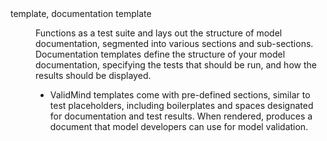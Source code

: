 template, documentation template
: Functions as a test suite and lays out the structure of model documentation, segmented into various sections and sub-sections. Documentation templates define the structure of your model documentation, specifying the tests that should be run, and how the results should be displayed.

    - ValidMind templates come with pre-defined sections, similar to test placeholders, including boilerplates and spaces designated for documentation and test results. When rendered, produces a document that model developers can use for model validation.